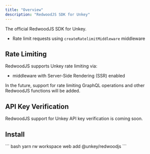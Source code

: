 ```yaml
---
title: "Overview"
description: "RedwoodJS SDK for Unkey"
---
```


The official RedwoodJS SDK for Unkey.

- Rate limit requests using `createRatelimitMiddleware` middleware

## Rate Limiting

RedwoodJS supports Unkey rate limiting via:

- middleware with Server-Side Rendering (SSR) enabled

In the future, support for rate limiting GraphQL operations and other RedwoodJS functions will be added.

## API Key Verification

RedwoodJS support for Unkey API key verification is coming soon.

## Install

<Tabs>
  <Tab title="yarn">
    ``` bash yarn rw workspace web add @unkey/redwoodjs ```
  </Tab>
</Tabs>
